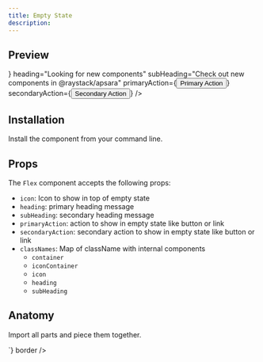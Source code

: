```yaml
---
title: Empty State
description:
---
```


## Preview

<Preview>
  <Flex direction="column" align="center">
    <EmptyState
      icon={<InfoCircledIcon />}
      heading="Looking for new components"
      subHeading="Check out new components in @raystack/apsara"
      primaryAction={<Button>Primary Action</Button>}
      secondaryAction={<Button variant="text">Secondary Action</Button>}
    />

  </Flex>
</Preview>

## Installation

Install the component from your command line.

<LiveProvider>
  <LiveEditor code={`npm install @raystack/apsara`} border />
</LiveProvider>

## Props

The `Flex` component accepts the following props:

- `icon`: Icon to show in top of empty state
- `heading`: primary heading message
- `subHeading`: secondary heading message
- `primaryAction`: action to show in empty state like button or link
- `secondaryAction`: secondary action to show in empty state like button or link
- `classNames`: Map of className with internal components
  - `container`
  - `iconContainer`
  - `icon`
  - `heading`
  - `subHeading`

## Anatomy

Import all parts and piece them together.

<LiveProvider>
    <LiveEditor code={`

<EmptyState headerText="Looking for new components" />

`} border />

</LiveProvider>
